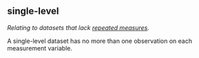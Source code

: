 ## single-level

<dfn>Relating to datasets that lack [repeated measures](r.html#repeated-measures).</dfn>

A single-level dataset has no more than one observation on each measurement variable.
